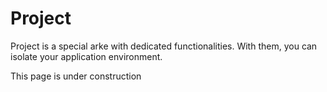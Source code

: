 
# Project

Project is a special arke with dedicated functionalities. With them, you can isolate your application environment.

<Callout type="warning">
    This page is under construction
</Callout>
